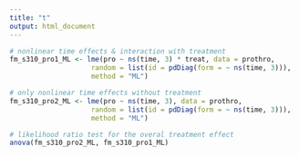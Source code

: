 ```yaml
---
title: "t"
output: html_document
---
```



```r
# nonlinear time effects & interaction with treatment
fm_s310_pro1_ML <- lme(pro ~ ns(time, 3) * treat, data = prothro,
                    random = list(id = pdDiag(form = ~ ns(time, 3))),
                    method = "ML")

# only nonlinear time effects without treatment
fm_s310_pro2_ML <- lme(pro ~ ns(time, 3), data = prothro,
                    random = list(id = pdDiag(form = ~ ns(time, 3))),
                    method = "ML")

# likelihood ratio test for the overal treatment effect
anova(fm_s310_pro2_ML, fm_s310_pro1_ML)
```

